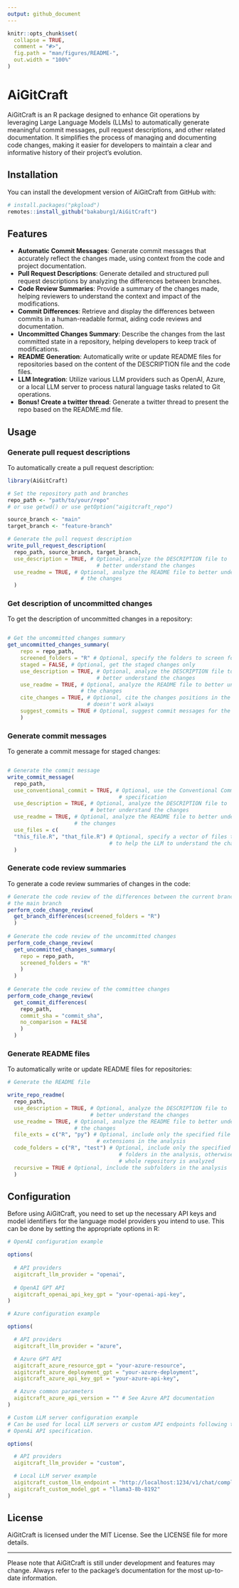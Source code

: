 ```yaml
---
output: github_document
---
```


<!-- README.md is generated from README.Rmd. Please edit that file -->

```r
knitr::opts_chunk$set(
  collapse = TRUE,
  comment = "#>",
  fig.path = "man/figures/README-",
  out.width = "100%"
)
```

# AiGitCraft

<!-- badges: start -->
<!-- badges: end -->

AiGitCraft is an R package designed to enhance Git operations by leveraging Large Language Models (LLMs) to automatically generate meaningful commit messages, pull request descriptions, and other related documentation. It simplifies the process of managing and documenting code changes, making it easier for developers to maintain a clear and informative history of their project's evolution.

## Installation

You can install the development version of AiGitCraft from GitHub with:

``` r
# install.packages("pkgload")
remotes::install_github("bakaburg1/AiGitCraft")
```

## Features

- **Automatic Commit Messages**: Generate commit messages that accurately reflect the changes made, using context from the code and project documentation.
- **Pull Request Descriptions**: Generate detailed and structured pull request descriptions by analyzing the differences between branches.
- **Code Review Summaries**: Provide a summary of the changes made, helping reviewers to understand the context and impact of the modifications.
- **Commit Differences**: Retrieve and display the differences between commits in a human-readable format, aiding code reviews and documentation.
- **Uncommitted Changes Summary**: Describe the changes from the last committed state in a repository, helping developers to keep track of modifications.
- **README Generation**: Automatically write or update README files for repositories based on the content of the DESCRIPTION file and the code files.
- **LLM Integration**: Utilize various LLM providers such as OpenAI, Azure, or a local LLM server to process natural language tasks related to Git operations.
- **Bonus! Create a twitter thread**: Generate a twitter thread to present the repo based on the README.md file.


## Usage

### Generate pull request descriptions

To automatically create a pull request description:

```r
library(AiGitCraft)

# Set the repository path and branches
repo_path <- "path/to/your/repo"
# or use getwd() or use getOption("aigitcraft_repo")

source_branch <- "main"
target_branch <- "feature-branch"

# Generate the pull request description
write_pull_request_description(
  repo_path, source_branch, target_branch,
  use_description = TRUE, # Optional, analyze the DESCRIPTION file to
                            # better understand the changes
  use_readme = TRUE, # Optional, analyze the README file to better understand
                       # the changes
  )
```

### Get description of uncommitted changes

To get the description of uncommitted changes in a repository:

```r

# Get the uncommitted changes summary
get_uncommitted_changes_summary(
    repo = repo_path,
    screened_folders = "R" # Optional, specify the folders to screen for changes
    staged = FALSE, # Optional, get the staged changes only
    use_description = TRUE, # Optional, analyze the DESCRIPTION file to
                            # better understand the changes
    use_readme = TRUE, # Optional, analyze the README file to better understand
                       # the changes
    cite_changes = TRUE, # Optional, cite the changes positions in the summary.
                         # doesn't work always
    suggest_commits = TRUE # Optional, suggest commit messages for the changes
    )

```

### Generate commit messages

To generate a commit message for staged changes:

```r

# Generate the commit message
write_commit_message(
  repo_path,
  use_conventional_commit = TRUE, # Optional, use the Conventional Commits
                                   # specification
  use_description = TRUE, # Optional, analyze the DESCRIPTION file to
                          # better understand the changes
  use_readme = TRUE, # Optional, analyze the README file to better understand
                     # the changes
  use_files = c(
  "this_file.R", "that_file.R") # Optional, specify a vector of files to analyze
                                # to help the LLM to understand the changes
  )
```

### Generate code review summaries

To generate a code review summaries of changes in the code:

```r
# Generate the code review of the differences between the current branch and
# the main branch
perform_code_change_review(
  get_branch_differences(screened_folders = "R")
  )
  
# Generate the code review of the uncommitted changes
perform_code_change_review(
  get_uncommitted_changes_summary(
    repo = repo_path,
    screened_folders = "R"
    )
  )
  
# Generate the code review of the committee changes
perform_code_change_review(
  get_commit_differences(
    repo_path,
    commit_sha = "commit_sha",
    no_comparison = FALSE
    )
  )
```

### Generate README files

To automatically write or update README files for repositories:

```r
# Generate the README file

write_repo_readme(
  repo_path,
  use_description = TRUE, # Optional, analyze the DESCRIPTION file to
                          # better understand the changes
  use_readme = TRUE, # Optional, analyze the README file to better understand
                     # the changes
  file_exts = c("R", "py") # Optional, include only the specified file
                            # extensions in the analysis
  code_folders = c("R", "test") # Optional, include only the specified
                                   # folders in the analysis, otherwise the
                                   # whole repository is analyzed
  recursive = TRUE # Optional, include the subfolders in the analysis
  )
```

## Configuration

Before using AiGitCraft, you need to set up the necessary API keys and model
identifiers for the language model providers you intend to use. This can be done
by setting the appropriate options in R:

```r
# OpenAI configuration example

options(
  
  # API providers
  aigitcraft_llm_provider = "openai",
  
  # OpenAI GPT API
  aigitcraft_openai_api_key_gpt = "your-openai-api-key",
)

# Azure configuration example

options(

  # API providers
  aigitcraft_llm_provider = "azure",

  # Azure GPT API
  aigitcraft_azure_resource_gpt = "your-azure-resource",
  aigitcraft_azure_deployment_gpt = "your-azure-deployment",
  aigitcraft_azure_api_key_gpt = "your-azure-api-key",

  # Azure common parameters
  aigitcraft_azure_api_version = "" # See Azure API documentation
)

# Custom LLM server configuration example
# Can be used for local LLM servers or custom API endpoints following the
# OpenAi API specification.

options(

  # API providers
  aigitcraft_llm_provider = "custom",

  # Local LLM server example
  aigitcraft_custom_llm_endpoint = "http://localhost:1234/v1/chat/completions",
  aigitcraft_custom_model_gpt = "llama3-8b-8192"
)

```

## License

AiGitCraft is licensed under the MIT License. See the LICENSE file for more
details.

---

Please note that AiGitCraft is still under development and features may change.
Always refer to the package's documentation for the most up-to-date information.
